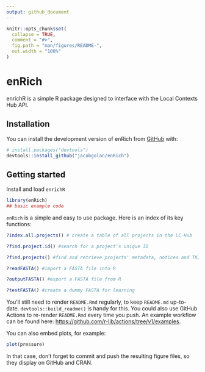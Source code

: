 ```yaml
---
output: github_document
---
```


<!-- README.md is generated from README.Rmd. Please edit that file -->

```r
knitr::opts_chunk$set(
  collapse = TRUE,
  comment = "#>",
  fig.path = "man/figures/README-",
  out.width = "100%"
)
```

# enRich

<!-- badges: start -->
<!-- badges: end -->

enrichR is a simple R package designed to interface with the Local Contexts Hub API.

## Installation

You can install the development version of enRich from [GitHub](https://github.com/) with:

``` r
# install.packages("devtools")
devtools::install_github("jacobgolan/enRich")
```

## Getting started

Install and load `enrichR`

```r
library(enRich)
## basic example code
```

`enRich` is a simple and easy to use package. Here is an index of its key functions:


```r
?index.all.projects() # create a table of all projects in the LC Hub

?find.project.id() #search for a project's unique ID

?find.projects() #find and retrieve projects' metadata, notices and TK/BC labels

?readFASTA() #import a FASTA file into R

?outputFASTA() #export a FASTA file from R

?testFASTA() #create a dummy FASTA for learning
```

You'll still need to render `README.Rmd` regularly, to keep `README.md` up-to-date. `devtools::build_readme()` is handy for this. You could also use GitHub Actions to re-render `README.Rmd` every time you push. An example workflow can be found here: <https://github.com/r-lib/actions/tree/v1/examples>.

You can also embed plots, for example:

```r
plot(pressure)
```

In that case, don't forget to commit and push the resulting figure files, so they display on GitHub and CRAN.
